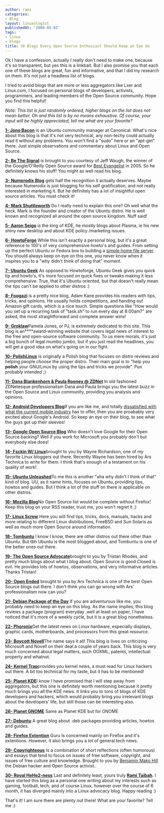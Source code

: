 ```yaml
---
author: rami
categories:
- Blog
layout: linuxologist
publishedAt: '2008-05-02'
tags:
- linux
- blogs
title: 30 Blogs Every Open Source Enthusiast Should Keep an Eye On
---
```


Ok I have a confession, actually I really don't need to make one, because it's so transparent, but yes this is a linkbait. But I also promise you that each one of these blogs are great, fun and informative, and that I did my research on them. It's not just a headless list of blogs.


I tried to avoid blogs that are more or less aggregators like Lxer and Linux.com, I focused on personal blogs of developers, activists, programmers, and leading members of the Open Source community. Hope you find this helpful!

_Note: This list is just randomly ordered, higher blogs on the list does not mean better. Oh and this list is by no means exhaustive. Of course, your input will be highly appreciated, tell me what are your favorite?_

[**1- Jono Bacon**](http://www.jonobacon.org/) is an Ubuntu community manager at Canonical. What's nice about this blog is that it's not very technical, any non-techy could actually read it without any problems. You won't find a "sudo" here or an "apt-get" there. Just simple observations and commentary about Linux and Open Source.

[**2- Be The Signal**](http://bethesignal.org/) is brought to you courtesy of Jeff Waugh, the winner of the Google/O'Reilly Open Source award for [Best Evangelist](http://www.osdir.com/Article6677.phtml) in 2005\. So he definitely knows his stuff! You might as well read his blog.

[**3- Numerodix Blog**](http://www.matusiak.eu/numerodix/blog/) gets half the recognition it actually deserves. Maybe because Numerodix is just blogging for his self gratification, and not really interested in marketing it. But he definitely has a lot of insightful open source articles. You must check it!

[**4- Mark Shuttleworth**](http://www.markshuttleworth.com/) Do I really need to explain this one? Oh well what the heck. Mark is the founder and creator of the Ubuntu distro. He is well known and recognized all around the open source kingdom. Nuff said!

[**5- Aaron Seigo**](http://aseigo.blogspot.com/) is the king of KDE, he mostly blogs about Plasma, ie his new shiny new desktop and about KDE policy /marketing issues.

[**6- HowtoForge**](http://howtoforge.com/) While this isn't exactly a personal blog, but it's a great reference to 100's of very comprehensive howto's and guides. From setting up the perfect Ubuntu or Fedora box to building a [simple home file server](http://howtoforge.com/ubuntu-home-fileserver). You should always keep on eye on this one, you never know when it inspires you to a "why didn't think of doing that" moment.

[**7- Ubuntu Geek**](http://www.ubuntugeek.com/) As opposed to Howtoforge, Ubuntu Geek gives you quick tip and howto's, it's more focused on quick fixes or tweaks making it less comprehensive. True, that it's Ubuntu oriented, but that doesn't really mean the tips can't be applied to other distros :)

[**8- Foogazi**](http://www.foogazi.com/) is a pretty nice blog, Adam Kane provides his readers with tips, tricks, and opinions. He usually holds competitions, and handing out Amazon gift cards, which is a nice touch. Simple questions like "How would you set up a recurring task of "task.sh" to run every day at 8:00am?" are asked, the most straightforward and complete answer wins!

[**9- Groklaw**](http://www.groklaw.net/)Pamela Jones, or PJ, is extremely dedicated to this site. This blog is an****award-winning website that covers legal news of interest to the free and open-source software community. To us mere morals, it's just a big bunch of legal mumbo jumbo, but if you just read the headlines, you will get a good idea on what's going on in our fight.

[**10- PolishLinux**](http://www.polishlinux.org/) is originally a Polish blog that focuses on distro reviews and helping people choose the proper distro. Their main goal is to "help you **polish** your GNU/Linux by using the tips and tricks we provide". Pun probably intended ;)

[**11- Dana Blankenhorn & Paula Rooney @ ZDNet**](http://blog/s.zdnet.com/open-source/) In old fashioned ZDNetesque professionalism Dana and Paula brings you the latest buzz in the Open Source and Linux community, providing you analysis and opinions.

[**12- Android Developers Blog**](http://android-developers.blogspot.com/)If you are like me, and totally [dissatisfied with what the current mobile industry](/2007/12/15/its-a-wonderful-internet-but-not-every-pasture) has to offer, then you are proabably very excited about Google's Android. So keep an eye on their blog, to see what the guys got up their sleeves!

[**13- Google Open Source Blog**](http://google-opensource.blogspot.com/) Who doesn't love Google for their Open Source backing? Well if you work for Microsoft you probably don't but everybody else does!

[**14- Fsckin W/ Linux**](http://www.fsckin.com/)brought to you by Wayne Richardson, one of my favorite Linux bloggers out there. Recently Wayne has been hired by Ars Technica to write for them. I think that's enough of a testament on his quality of work!

[**15- Ubuntu Unleashed**](http://www.ubuntu-unleashed.com/)To me this is another "aha why didn't I think of that" kind of blog. UU, as it name hints, focuses on Ubuntu, providing tips, howtos and guides. But I think a lot of the stuff on there is applicable on other distros.

[**16- Mozilla Blog**](http://blog/.mozilla.com/)No Open Source list would be complete without Firefox! Keep this blog on your RSS reader, trust me, you won't regret it ;)

[**17- Linux Screw**](http://www.linuxscrew.com/) Here you will find tips, tricks, docs, manuals, hacks and more relating to different Linux distributions, FreeBSD and Sun Solaris as well as much more Open Source around information.

[**18- Tombuntu**](http://tombuntu.com/) I know I know, there are other distros out there other than Ubuntu. But tbh Ubuntu is the most blogged about, and Tombuntu is one of the better ones out there.

[**19- The Open Source Advocate**](http://useopensource.blogspot.com/)brought to you by Tristan Rhodes, and pretty much blogs about what I blog about. Open Source is good Closed is evil. He provides lots of howtos, observations, and very informative articles. Thanks Tristan!

[**20- Open Ended**](http://arstechnica.com/journals/linux.ars) brought to you by Ars Technica is one of the best Open Source blogs out there. I don't think you can go wrong with Ars' professionalism now can you?

[**21- Debian Package of the Day**](http://debaday.debian.net/) If you are adventurous like me, you probably need to keep an eye on this blog. As the name implies, this blog reviews a package (program) everyday ,well at least on paper, I have noticed that it's more of a weekly cycle, but it is a great blog nonetheless.

[**22- Phoronix**](http://www.phoronix.com/scan.php?page=home)Get the latest news on Linux hardware, especially displays, graphic cards, motherboards, and processors from this great resource.

[**23- Boycott Novell**](http://boycottnovell.com/)The name says it all! This blog is lives on criticizing Microsoft and Novell on their deal a couple of years back. This blog is very much concerned about legal matters, such OOXML, patents, intellectual property and whatnot.

[**24- Kernel Trap**](http://kerneltrap.org/blog/s)provides you kernel news, a must read for Linux hackers out there. A bit too technical for my taste, but it has to be mentioned!

[**25- Planet KDE**](http://planetkde.org/)I know I have promised that I will step away from aggregators, but this one is definitely worth mentioning because it pretty much brings you all the KDE news. It links you to tons of blogs of KDE developers and hackers, which would probably bring you irrelevant blogs about the developers' life, but still those can be interesting also.

[**26- Planet GNOME**](http://planet.gnome.org/) Same as Planet KDE but for GNOME

[**27- Debuntu**](http://www.debuntu.org/) A great blog about .deb packages providing articles, howtos and guides.

[**28- Firefox Extention**](http://ffextensionguru.wordpress.com/) Guru Is concerned mainly on Firefox and it's extentions. However, it also brings you a lot of general tech news.

[**29- Copyrighteous**](http://mako.cc/copyrighteous) Is a combination of short reflections (often humorous) and essays that tend to focus on issues of free software, copyright, and issues of free culture and knowledge. Brought to you by [Benjamin Mako Hill](http://en.wikipedia.org/wiki/Benjamin_Mako_Hill) the Debian hacker and Open Source activist..

[**30- Royal HeHe2-ness**](http://taibah.co) Last and definitely least, yours truly [**Rami Taibah**](http://taibah.co). I have started this blog as a personal one writing about my interests such as gaming, football, tech, and of course Linux, however over the course of 6 month, it has diverged mainly into a Linux advocacy blog. Happy reading :)

That's it! I am sure there are plenty out there! What are your favorite? Tell me :)